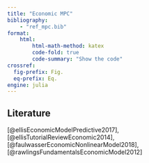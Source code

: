 ```yaml
---
title: "Economic MPC"
bibliography: 
    - "ref_mpc.bib"
format:
    html:
        html-math-method: katex
        code-fold: true
        code-summary: "Show the code"
crossref:
  fig-prefix: Fig. 
  eq-prefix: Eq.
engine: julia
---
```



## Literature

[@ellisEconomicModelPredictive2017], [@ellisTutorialReviewEconomic2014], [@faulwasserEconomicNonlinearModel2018], [@rawlingsFundamentalsEconomicModel2012]